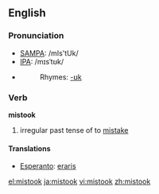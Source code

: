 ==English==

===Pronunciation===
*[[SAMPA]]: /mIs'tUk/
*[[IPA]]: /mɪsˈtʊk/
*{{audio|en-us-mistook.ogg|Audio (US)}}
*:Rhymes: [[Rhymes:English:-ʊk|-ʊk]]

===Verb===
'''mistook'''

# irregular past tense of to [[mistake]]

====Translations====
*[[Esperanto]]: [[eraris]]

[[el:mistook]]
[[ja:mistook]]
[[vi:mistook]]
[[zh:mistook]]
